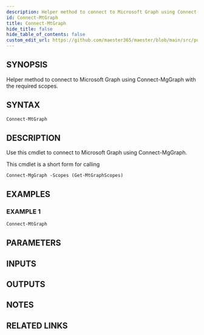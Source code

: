 ```yaml
---
description: Helper method to connect to Microsoft Graph using Connect-MgGraph with the required scopes.
id: Connect-MtGraph
title: Connect-MtGraph
hide_title: false
hide_table_of_contents: false
custom_edit_url: https://github.com/maester365/maester/blob/main/src/public/Connect-MtGraph.ps1
---
```


## SYNOPSIS

Helper method to connect to Microsoft Graph using Connect-MgGraph with the required scopes.

## SYNTAX

```powershell
Connect-MtGraph
```

## DESCRIPTION

Use this cmdlet to connect to Microsoft Graph using Connect-MgGraph.

This cmdlet is a short form for calling
```
Connect-MgGraph -Scopes (Get-MtGraphScopes)
```

## EXAMPLES

### EXAMPLE 1

```powershell
Connect-MtGraph
```

## PARAMETERS

## INPUTS

## OUTPUTS

## NOTES

## RELATED LINKS

